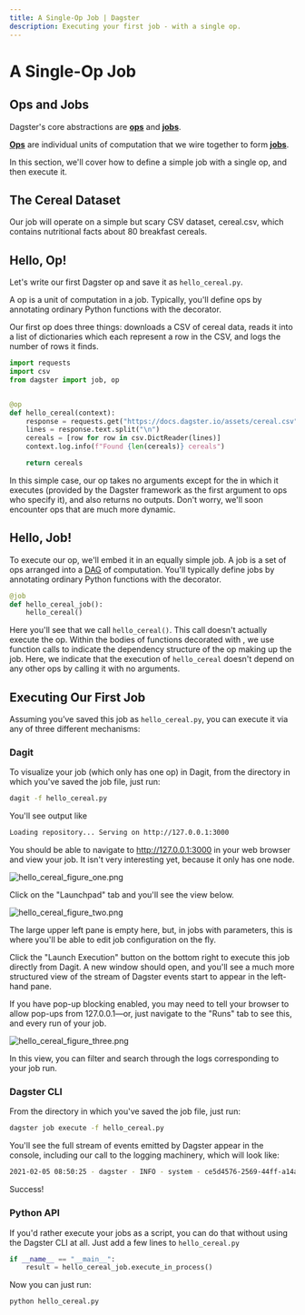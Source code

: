 ```yaml
---
title: A Single-Op Job | Dagster
description: Executing your first job - with a single op.
---
```


# A Single-Op Job

<CodeReferenceLink filePath="examples/docs_snippets/docs_snippets/intro_tutorial/basics/single_solid_pipeline/" />

## Ops and Jobs

Dagster's core abstractions are **[ops](/concepts/solids-pipelines/solids)** and **[jobs](/concepts/solids-pipelines/pipelines)**.

**[Ops](/concepts/solids-pipelines/solids)** are individual units of computation that we wire together to form **[jobs](/concepts/solids-pipelines/pipelines)**.

In this section, we'll cover how to define a simple job with a single op, and then execute it.

## The Cereal Dataset

Our job will operate on a simple but scary CSV dataset, cereal.csv, which contains nutritional facts about 80 breakfast cereals.

## Hello, Op!

Let's write our first Dagster op and save it as `hello_cereal.py`.

A op is a unit of computation in a job. Typically, you'll define ops by annotating ordinary Python functions with the <PyObject module="dagster" object="op" displayText="@op" /> decorator.

Our first op does three things: downloads a CSV of cereal data, reads it into a list of dictionaries which each represent a row in the CSV, and logs the number of rows it finds.

```python file=/intro_tutorial/basics/single_solid_pipeline/hello_cereal.py startafter=start_solid_marker endbefore=end_solid_marker
import requests
import csv
from dagster import job, op


@op
def hello_cereal(context):
    response = requests.get("https://docs.dagster.io/assets/cereal.csv")
    lines = response.text.split("\n")
    cereals = [row for row in csv.DictReader(lines)]
    context.log.info(f"Found {len(cereals)} cereals")

    return cereals
```

In this simple case, our op takes no arguments except for the <PyObject module="dagster"
object="OpExecutionContext" displayText="context" /> in which it executes (provided by the Dagster framework as the first argument to ops who specify it), and also returns no outputs. Don't worry, we'll soon encounter ops that are much more dynamic.

## Hello, Job!

To execute our op, we'll embed it in an equally simple job. A job is a set of ops arranged into a [DAG](https://en.wikipedia.org/wiki/Directed_acyclic_graph) of computation. You'll typically define jobs by annotating ordinary Python functions with the <PyObject
module="dagster" object="job" displayText="@job" /> decorator.

```python file=/intro_tutorial/basics/single_solid_pipeline/hello_cereal.py startafter=start_pipeline_marker endbefore=end_pipeline_marker
@job
def hello_cereal_job():
    hello_cereal()
```

Here you'll see that we call `hello_cereal()`. This call doesn't actually execute the op. Within the bodies of functions decorated with <PyObject module="dagster" object="job"
displayText="@job" />, we use function calls to indicate the dependency structure of the op making up the job. Here, we indicate that the execution of `hello_cereal` doesn't depend on any other ops by calling it with no arguments.

## Executing Our First Job

Assuming you’ve saved this job as `hello_cereal.py`, you can execute it via any of three different mechanisms:

### Dagit

To visualize your job (which only has one op) in Dagit, from the directory in which you've saved the job file, just run:

```bash
dagit -f hello_cereal.py
```

You'll see output like

```bash
Loading repository... Serving on http://127.0.0.1:3000
```

You should be able to navigate to <http://127.0.0.1:3000> in your web browser and view your job. It isn't very interesting yet, because it only has one node.

<Image
alt="hello_cereal_figure_one.png"
src="/images/tutorial/hello_cereal_figure_one.png"
width={1680}
height={946}
/>

Click on the "Launchpad" tab and you'll see the view below.

<Image
alt="hello_cereal_figure_two.png"
src="/images/tutorial/hello_cereal_figure_two.png"
width={1680}
height={946}
/>

The large upper left pane is empty here, but, in jobs with parameters, this is where you'll be able to edit job configuration on the fly.

Click the "Launch Execution" button on the bottom right to execute this job directly from Dagit. A new window should open, and you'll see a much more structured view of the stream of Dagster events start to appear in the left-hand pane.

If you have pop-up blocking enabled, you may need to tell your browser to allow pop-ups from 127.0.0.1—or, just navigate to the "Runs" tab to see this, and every run of your job.

<Image
alt="hello_cereal_figure_three.png"
src="/images/tutorial/hello_cereal_figure_three.png"
width={1680}
height={946}
/>

In this view, you can filter and search through the logs corresponding to your job run.

### Dagster CLI

From the directory in which you've saved the job file, just run:

```bash
dagster job execute -f hello_cereal.py
```

You'll see the full stream of events emitted by Dagster appear in the console, including our call to the logging machinery, which will look like:

```bash
2021-02-05 08:50:25 - dagster - INFO - system - ce5d4576-2569-44ff-a14a-51010eea5329 - hello_cereal - Found 77 cereals
```

Success!

### Python API

If you'd rather execute your jobs as a script, you can do that without using the Dagster CLI at all. Just add a few lines to `hello_cereal.py`

```python file=/intro_tutorial/basics/single_solid_pipeline/hello_cereal.py startafter=start_execute_marker endbefore=end_execute_marker
if __name__ == "__main__":
    result = hello_cereal_job.execute_in_process()
```

Now you can just run:

```bash
python hello_cereal.py
```
